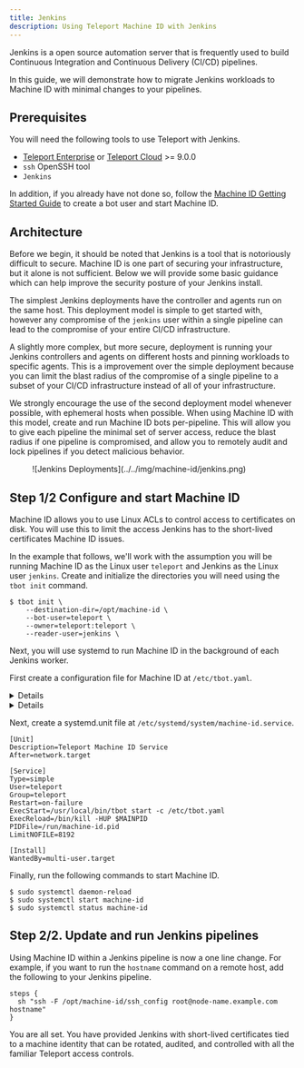 ```yaml
---
title: Jenkins
description: Using Teleport Machine ID with Jenkins
---
```


Jenkins is a open source automation server that is frequently used to build
Continuous Integration and Continuous Delivery (CI/CD) pipelines.

In this guide, we will demonstrate how to migrate Jenkins workloads to
Machine ID with minimal changes to your pipelines.

## Prerequisites

You will need the following tools to use Teleport with Jenkins.

- [Teleport Enterprise](../../enterprise/introduction.mdx) or [Teleport Cloud](../../cloud/introduction.mdx) >= 9.0.0 
- `ssh` OpenSSH tool
- `Jenkins`

In addition, if you already have not done so, follow the
[Machine ID Getting Started Guide](../../docs/pages/machine-id/getting-started.mdx)
to create a bot user and start Machine ID.

## Architecture

Before we begin, it should be noted that Jenkins is a tool that is notoriously
difficult to secure. Machine ID is one part of securing your infrastructure,
but it alone is not sufficient. Below we will provide some basic guidance which
can help improve the security posture of your Jenkins install.

The simplest Jenkins deployments have the controller and agents run on the
same host. This deployment model is simple to get started with, however any
compromise of the `jenkins` user within a single pipeline can lead to the
compromise of your entire CI/CD infrastructure.

A slightly more complex, but more secure, deployment is running your Jenkins
controllers and agents on different hosts and pinning workloads to specific
agents. This is a improvement over the simple deployment because you can limit
the blast radius of the compromise of a single pipeline to a subset of your
CI/CD infrastructure instead of all of your infrastructure.

We strongly encourage the use of the second deployment model whenever possible,
with ephemeral hosts when possible. When using Machine ID with this model,
create and run Machine ID bots per-pipeline. This will allow you to give each
pipeline the minimal set of server access, reduce the blast radius if one
pipeline is compromised, and allow you to remotely audit and lock pipelines if
you detect malicious behavior.

<Figure align="left" bordered caption="Jenkins Deployments">
  ![Jenkins Deployments](../../img/machine-id/jenkins.png)
</Figure>

## Step 1/2 Configure and start Machine ID

Machine ID allows you to use Linux ACLs to control access to certificates on
disk. You will use this to limit the access Jenkins has to the short-lived
certificates Machine ID issues.

In the example that follows, we'll work with the assumption you will be running
Machine ID as the Linux user `teleport` and Jenkins as the Linux user
`jenkins`. Create and initialize the directories you will need using the
`tbot init` command.

```code
$ tbot init \
    --destination-dir=/opt/machine-id \
    --bot-user=teleport \
    --owner=teleport:teleport \
    --reader-user=jenkins \
```

Next, you will use systemd to run Machine ID in the background of each
Jenkins worker.

First create a configuration file for Machine ID at `/etc/tbot.yaml`.

<Details scope={["cloud"]} scopeOnly={true}>
```yaml
auth_server: "example.teleport.sh:443"
onboarding:
  join_method: "token"
  token: "00000000000000000000000000000000"
  ca_pins:
  - "sha256:1111111111111111111111111111111111111111111111111111111111111111"
storage:
  directory: /var/lib/teleport/bot
destinations:
  - directory: /opt/machine-id
```
</Details>
<Details scope={["oss","enterprise"]} scopeOnly={true}>
```yaml
auth_server: "auth.example.com:3025"
onboarding:
  join_method: "token"
  token: "00000000000000000000000000000000"
  ca_pins:
  - "sha256:1111111111111111111111111111111111111111111111111111111111111111"
storage:
  directory: /var/lib/teleport/bot
destinations:
  - directory: /opt/machine-id
```
</Details>

Next, create a systemd.unit file at `/etc/systemd/system/machine-id.service`.

```systemd
[Unit]
Description=Teleport Machine ID Service
After=network.target

[Service]
Type=simple
User=teleport
Group=teleport
Restart=on-failure
ExecStart=/usr/local/bin/tbot start -c /etc/tbot.yaml
ExecReload=/bin/kill -HUP $MAINPID
PIDFile=/run/machine-id.pid
LimitNOFILE=8192

[Install]
WantedBy=multi-user.target
```

Finally, run the following commands to start Machine ID.

```code
$ sudo systemctl daemon-reload 
$ sudo systemctl start machine-id
$ sudo systemctl status machine-id
```

## Step 2/2. Update and run Jenkins pipelines

Using Machine ID within a Jenkins pipeline is now a one line change. For
example, if you want to run the `hostname` command on a remote host, add the
following to your Jenkins pipeline.

```
steps {
  sh "ssh -F /opt/machine-id/ssh_config root@node-name.example.com hostname"
}
```

You are all set. You have provided Jenkins with short-lived certificates
tied to a machine identity that can be rotated, audited, and controlled with
all the familiar Teleport access controls.
